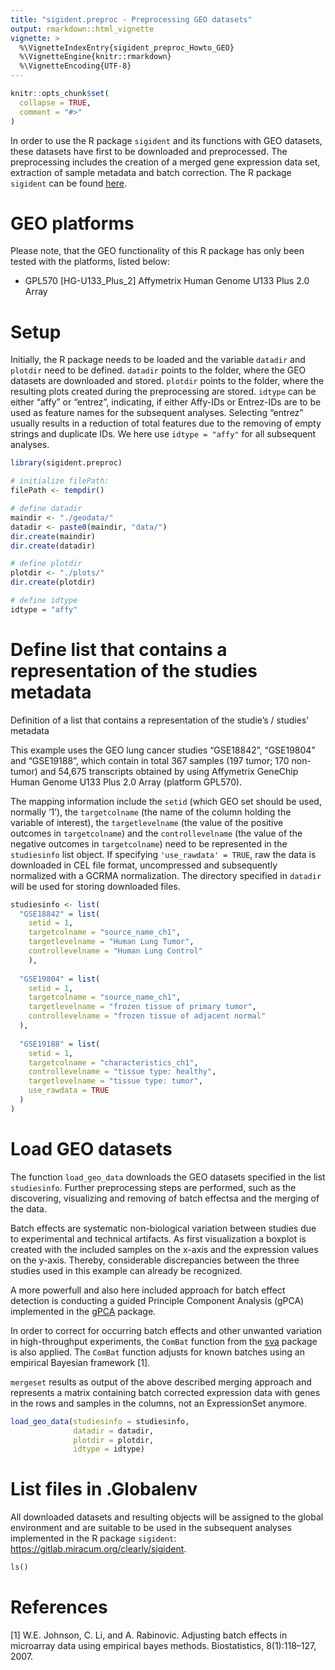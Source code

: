 ```yaml
---
title: "sigident.preproc - Preprocessing GEO datasets"
output: rmarkdown::html_vignette
vignette: >
  %\VignetteIndexEntry{sigident_preproc_Howto_GEO}
  %\VignetteEngine{knitr::rmarkdown}
  %\VignetteEncoding{UTF-8}
---
```


```r
knitr::opts_chunk$set(
  collapse = TRUE,
  comment = "#>"
)
```

In order to use the R package `sigident` and its functions with GEO datasets, these datasets have first to be downloaded and preprocessed. The preprocessing includes the creation of a merged gene expression data set, extraction of sample metadata and batch correction. 
The R package `sigident` can be found [here](https://gitlab.miracum.org/clearly/sigident).

# GEO platforms

Please note, that the GEO functionality of this R package has only been tested with the platforms, listed below: 

- GPL570 	[HG-U133_Plus_2] Affymetrix Human Genome U133 Plus 2.0 Array

# Setup

Initially, the R package needs to be loaded and the variable `datadir` and `plotdir` need to be defined. `datadir` points to the folder, where the GEO datasets are downloaded and stored. `plotdir` points to the folder, where the resulting plots created during the preprocessing are stored. `idtype` can be either "affy" or "entrez", indicating, if either Affy-IDs or Entrez-IDs are to be used as feature names for the subsequent analyses. Selecting "entrez" usually results in a reduction of total features due to the removing of empty strings and duplicate IDs. We here use `idtype = "affy"` for all subsequent analyses.  


```r
library(sigident.preproc)

# initialize filePath:
filePath <- tempdir()

# define datadir
maindir <- "./geodata/"
datadir <- paste0(maindir, "data/")
dir.create(maindir)
dir.create(datadir)

# define plotdir
plotdir <- "./plots/"
dir.create(plotdir)

# define idtype
idtype = "affy"
```

# Define list that contains a representation of the studies metadata

Definition of a list that contains a representation of the studie's / studies' metadata

This example uses the GEO lung cancer studies "GSE18842", "GSE19804" and "GSE19188", which contain in total 367 samples (197 tumor; 170 non-tumor) and 54,675 transcripts obtained by using Affymetrix GeneChip Human Genome U133 Plus 2.0 Array (platform GPL570).  

The mapping information include the `setid` (which GEO set should be used, normally '1'), the `targetcolname` (the name of the column holding the variable of interest), the `targetlevelname` (the value of the positive outcomes in `targetcolname`) and the `controllevelname`  (the value of the negative outcomes in `targetcolname`) need to be represented in the `studiesinfo` list object. If specifying `'use_rawdata' = TRUE`, raw the data is downloaded in CEL file format, uncompressed and subsequently normalized with a GCRMA normalization. The directory specified in `datadir` will be used for storing downloaded files. 

```r
studiesinfo <- list(
  "GSE18842" = list(
    setid = 1,
    targetcolname = "source_name_ch1",
    targetlevelname = "Human Lung Tumor",
    controllevelname = "Human Lung Control"
    ),
  
  "GSE19804" = list(
    setid = 1,
    targetcolname = "source_name_ch1",
    targetlevelname = "frozen tissue of primary tumor",
    controllevelname = "frozen tissue of adjacent normal"
  ),
  
  "GSE19188" = list(
    setid = 1,
    targetcolname = "characteristics_ch1",
    controllevelname = "tissue type: healthy",
    targetlevelname = "tissue type: tumor",
    use_rawdata = TRUE
  )
)
```

# Load GEO datasets 

The function `load_geo_data` downloads the GEO datasets specified in the list `studiesinfo`. Further preprocessing steps are performed, such as the discovering, visualizing and removing of batch effectsa and the merging of the data. 

Batch effects are systematic non-biological variation between studies due to experimental and technical artifacts. As first visualization a boxplot is created with the included samples on the x-axis and the expression values on the y-axis. Thereby, considerable discrepancies between the three studies used in this example can already be recognized.    

A more powerfull and also here included approach for batch effect detection is conducting a guided Principle Component Analysis (gPCA) implemented in the [gPCA](https://CRAN.R-project.org/package=gPCA) package.

In order to correct for occurring batch effects and other unwanted variation in high-throughput experiments, the `ComBat` function from the [sva](10.1093/bioinformatics/bts034) package is also applied. The `ComBat` function adjusts for known batches using an empirical Bayesian framework [1]. 

`mergeset` results as output of the above described merging approach and represents a matrix containing batch corrected expression data with genes in the rows and samples in the columns, not an ExpressionSet anymore. 

```r
load_geo_data(studiesinfo = studiesinfo,
              datadir = datadir,
              plotdir = plotdir,
              idtype = idtype) 
```

# List files in .Globalenv

All downloaded datasets and resulting objects will be assigned to the global environment and are suitable to be used in the subsequent analyses implemented in the R package `sigident`: [https://gitlab.miracum.org/clearly/sigident](https://gitlab.miracum.org/clearly/sigident).

```r
ls()
```

# References 

[1] W.E. Johnson, C. Li, and A. Rabinovic. Adjusting batch effects in microarray data using empirical bayes methods. Biostatistics, 8(1):118–127, 2007.
